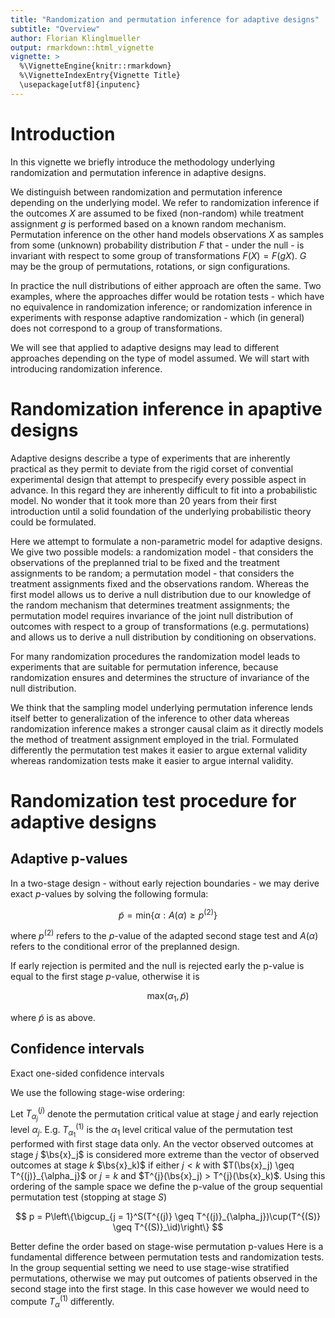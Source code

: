 ```yaml
---
title: "Randomization and permutation inference for adaptive designs"
subtitle: "Overview"
author: Florian Klinglmueller
output: rmarkdown::html_vignette
vignette: >
  %\VignetteEngine{knitr::rmarkdown}
  %\VignetteIndexEntry{Vignette Title}
  \usepackage[utf8]{inputenc}
---
```



# Introduction

In this vignette we briefly introduce the methodology underlying
randomization and permutation inference in adaptive designs.

We distinguish between randomization and permutation inference
depending on the underlying model. We refer to randomization inference
if the outcomes $X$ are assumed to be fixed (non-random) while treatment
assignment $g$ is performed based on a known random mechanism. Permutation
inference on the other hand models observations $X$ as samples from some
(unknown) probability distribution $F$ that - under the null - is
invariant with respect to some group of transformations $F(X) =
F(gX)$. $G$ may be the group of permutations, rotations, or sign
configurations.

In practice the null distributions of either approach are often the
same. Two examples, where the approaches differ would be rotation
tests - which have no equivalence in randomization inference; or
randomization inference in experiments with response adaptive
randomization - which (in general) does not correspond to a group of 
transformations.

We will see that applied to adaptive designs may lead to different
approaches depending on the type of model assumed. We will start with
introducing randomization inference.

# Randomization inference in apaptive designs

Adaptive designs describe a type of experiments that are inherently
practical as they permit to deviate from the rigid corset of
convential experimental design that attempt to prespecify every
possible aspect in advance. In this regard they are inherently
difficult to fit into a probabilistic model. No wonder that it took
more than 20 years from their first introduction until a solid
foundation of the underlying probabilistic theory could be formulated.

Here we attempt to formulate a non-parametric model for adaptive
designs. We give two possible models: a randomization model - that
considers the observations of the preplanned trial to be fixed and the
treatment assignments to be random; a permutation model - that
considers the treatment assignments fixed and the observations
random. Whereas the first model allows us to derive a null
distribution due to our knowledge of the random mechanism that
determines treatment assignments; the permutation model requires
invariance of the joint null distribution of outcomes with respect to
a group of transformations (e.g. permutations) and allows us to derive
a null distribution by conditioning on observations.

For many randomization procedures the randomization model leads to
experiments that are suitable for permutation inference, because
randomization ensures and determines the structure of invariance of
the null distribution.

We think that the sampling model underlying permutation inference
lends itself better to generalization of the inference to other data
whereas randomization inference makes a stronger causal claim as it
directly models the method of treatment assignment employed in the
trial. Formulated differently the permutation test makes it easier to
argue external validity whereas randomization tests make it easier to
argue internal validity.

# Randomization test procedure for adaptive designs


## Adaptive p-values

In a two-stage design - without early rejection boundaries - we may
derive exact $p$-values by solving the following formula:

$$
\tilde{p} = \mbox{min}\{ \alpha: A(\alpha) \geq p^{(2)}\}
$$

where $p^{(2)}$ refers to the $p$-value of the adapted second stage
test and $A(\alpha)$ refers to the conditional error of the preplanned
design.

If early rejection is permited and the null is rejected early the
p-value is equal to the first stage $p$-value, otherwise it is

$$
\mbox{max}(\alpha_1,\tilde{p})
$$

where $\tilde{p}$ is as above. 


## Confidence intervals

Exact one-sided confidence intervals

We use the following stage-wise ordering:

Let $T^(j)_{\alpha_j}$ denote the permutation critical value at stage
$j$ and early rejection level $\alpha_j$. E.g. $T^(1)_{\alpha_1}$ is
the $\alpha_1$ level critical value of the permutation test performed
with first stage data only. An the vector observed outcomes at stage
$j$ $\bs{x}_j$ is considered more extreme than the vector of observed
outcomes at stage $k$ $\bs{x}_k)$ if either $j < k$ with $T(\bs{x}_j)
\geq T^{(j)}_{\alpha_j}$ or $j = k$ and $T^{j}(\bs{x}_j) >
T^{j}(\bs{x}_k)$. Using this ordering of the sample space we define
the p-value of the group sequential permutation test (stopping at
stage $S$)

$$
p = P\left\{\bigcup_{j = 1}^S(T^{(j)} \geq
T^{(j)}_{\alpha_j})\cup(T^{(S)} \geq T^{(S)}_\id)\right\}
$$


Better define the order based on stage-wise permutation p-values
Here is a fundamental difference between permutation tests and
randomization tests. In the group sequential setting we need to use
stage-wise stratified permutations, otherwise we may put outcomes of
patients observed in the second stage into the first stage. In this
case however we would need to compute $T^{(1)}_{\alpha}$ differently.




